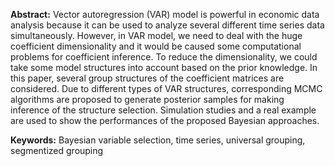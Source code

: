 <span>**Abstract:**</span> Vector autoregression (VAR) model is powerful
in economic data analysis because it can be used to analyze several
different time series data simultaneously. However, in VAR model, we
need to deal with the huge coefficient dimensionality and it would be
caused some computational problems for coefficient inference. To reduce
the dimensionality, we could take some model structures into account
based on the prior knowledge. In this paper, several group structures of
the coefficient matrices are considered. Due to different types of VAR
structures, corresponding MCMC algorithms are proposed to generate
posterior samples for making inference of the structure selection.
Simulation studies and a real example are used to show the performances
of the proposed Bayesian approaches.

<span>**Keywords:**</span> Bayesian variable selection, time series,
universal grouping, segmentized grouping
